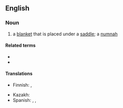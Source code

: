 ==English==

===Noun===
{{en-noun}}
{{wikipedia}}

# a [[blanket]] that is placed under a [[saddle]]; a [[numnah]]

====Related terms====
* {{l|en|saddlecloth}}
* {{l|en|saddle pad}}

====Translations====
{{trans-top|blanket under saddle}}
* Finnish: {{t|fi|satulaloimi}}, {{t+|fi|satulahuopa}}
{{trans-mid}}
* Kazakh: {{t|kk|терлік|sc=Cyrl}}
* Spanish: {{t|es|sudadero|m}}, {{t+|es|faldón|m}}, {{t+|es|acolchado|m}}
{{trans-bottom}}